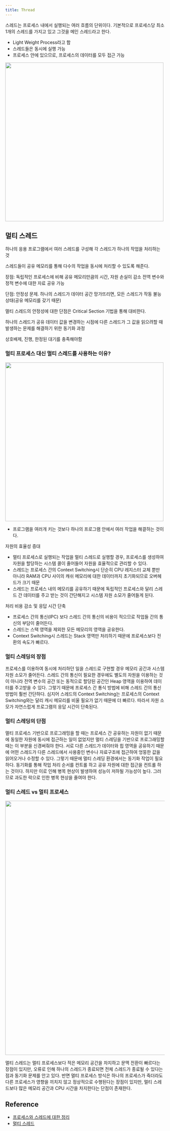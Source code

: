 ```yaml
---
title: Thread
---
```


스레드는 프로세스 내에서 실행되는 여러 흐름의 단위이다.
기본적으로 프로세스당 최소 1개의 스레드를 가지고 있고 그것을 메인 스레드라고 한다.

- Light Weight Process라고 함
- 스레드들은 동시에 실행 가능
- 프로세스 안에 있으므로, 프로세스의 데이터를 모두 접근 가능

<Image
  src="https://user-images.githubusercontent.com/63354527/229687230-26a46256-6861-4069-8908-1cd3dc545642.png"
  width="500px"
/>

## 멀티 스레드

하나의 응용 프로그램에서 여러 스레드를 구성해 각 스레드가 하나의 작업을 처리하는 것

스레드들이 공유 메모리를 통해 다수의 작업을 동시에 처리할 수 있도록 해준다.

장점: 독립적인 프로세스에 비해 공유 메모리만큼의 시간, 자원 손실이 감소
전역 변수와 정적 변수에 대한 자료 공유 가능

단점: 안정성 문제. 하나의 스레드가 데이터 공간 망가뜨리면, 모든 스레드가
작동 불능 상태(공유 메모리를 갖기 때문)

멀티 스레드의 안정성에 대한 단점은 Critical Section 기법을 통해 대비한다.

하나의 스레드가 공유 데이터 값을 변경하는 시점에 다른 스레드가 그 값을 읽으려할 때
발생하는 문제를 해결하기 위한 동기화 과정

상호배제, 진행, 한정된 대기를 충족해야함

### 멀티 프로세스 대신 멀티 스레드를 사용하는 이유?

<Image
  src="https://gmlwjd9405.github.io/images/os-process-and-thread/multi-thread.png"
  width="500px"
/>

- 프로그램을 여러개 키는 것보다 하나의 프로그램 안에서 여러 작업을 해결하는 것이다.

자원의 효율성 증대

- 멀티 프로세스로 실행되는 작업을 멀티 스레드로 실행할 경우, 프로세스를 생성하여 자원을 할당하는
  시스템 콜이 줄어들어 자원을 효율적으로 관리할 수 있다.
- 스레드는 프로세스 간의 Context Switching시 단순히 CPU 레지스터 교체 뿐만 아니라 RAM과
  CPU 사이의 캐쉬 메모리에 대한 데이터까지 초기화되므로 오버헤드가 크기 때문
- 스레드는 프로세스 내의 메모리를 공유하기 때문에 독립적인 프로세스와 달리 스레드 간 데이터를
  주고 받는 것이 간단해지고 시스템 자원 소모가 줄어들게 된다.

처리 비용 감소 및 응답 시간 단축

- 프로세스 간의 통신(IPC) 보다 스레드 간의 통신의 비용이 적으므로 작업들 간의 통신의 부담이 줄어든다.
- 스레드는 스택 영역을 제외한 모든 메모리의 영역을 공유한다.
- Context Switching시 스레드는 Stack 영역만 처리하기 때문에 프로세스보다 전환의 속도가 빠르다.

### 멀티 스레딩의 장점

프로세스를 이용하여 동시에 처리하던 일을 스레드로 구현할 경우 메모리 공간과 시스템
자원 소모가 줄어든다. 스레드 간의 통신이 필요한 경우에도 별도의 자원을 이용하는 것이 아니라 전역 변수의
공간 또는 동적으로 할당된 공간인 Heap 영역을 이용하여 데이터를 주고받을 수 있다. 그렇기 때문에 프로세스 간
통식 방법에 비해 스레드 간의 통신 방법이 훨씬 간단하다. 심지어 스레드의 Context Switching는 프로세스의
Context Switching와는 달리 캐시 메모리를 비울 필요가 없기 때문에 더 빠르다. 따라서 자원 소모가 자연스럽게
프로그램의 응답 시간이 단축된다.

### 멀티 스레딩의 단점

멀티 프로세스 기반으로 프로그래밍을 할 때는 프로세스 간 공유하는 자원이 없기 때문에 동일한 자원에 동시에 접근하는 일이 없었지만
멀티 스레딩을 기반으로 프로그래밍할 때는 이 부분을 신경써줘야 한다. 서로 다른 스레드가 데이터와 힙 영역을 공유하기 때문에 어떤 스레드가
다른 스레드에서 사용중인 변수나 자료구조에 접근하여 엉뚱한 값을 읽어오거나 수정할 수 있다. 그렇기 때문에 멀티 스레딩 환경에서는 동기화
작업이 필요하다. 동기화를 통해 작업 처리 순서를 컨트롤 하고 공유 자원에 대한 접근을 컨트롤 하는 것이다. 하지만 이로 인해 병목 현상이
발생하여 성능이 저하될 가능성이 높다. 그러므로 과도한 락으로 인한 병목 현상을 줄여야 한다.

### 멀티 스레드 vs 멀티 프로세스

<Image
  src="https://user-images.githubusercontent.com/63354527/229711879-69887d78-fdc9-4a3c-aa64-9a0bb270aca6.png"
  width="800px"
/>
<br />

멀티 스레드는 멀티 프로세스보다 적은 메모리 공간을 차지하고 문맥 전환이 빠르다는
장점이 있지만, 오류로 인해 하나의 스레드가 종료되면 전체 스레드가 종료될 수
있다는 점과 동기화 문제를 안고 있다. 반면 멀티 프로세스 방식은 하나의 프로세스가
죽더라도 다른 프로세스가 영향을 끼치지 않고 정상적으로 수행된다는 장점이 있지만,
멀티 스레드보다 많은 메모리 공간과 CPU 시간을 차지한다는 단점이 존재한다.

## Reference

- [프로세스와 스레드에 대한 정리](https://magi82.github.io/process-thread/)
- [멀티 스레드](https://github.com/JaeYeopHan/Interview_Question_for_Beginner/tree/master/OS#%EB%A9%80%ED%8B%B0-%EC%8A%A4%EB%A0%88%EB%93%9C)
